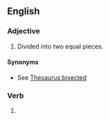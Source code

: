 ==English==

===Adjective===
{{en-adj|-}}

# Divided into two equal pieces.
#: {{ux|en|One half of the '''bisected''' line is the same as the other.}}

====Synonyms====
* See [[Thesaurus:bisected]]

===Verb===
{{head|en|verb form}}

# {{en-past of|bisect}}